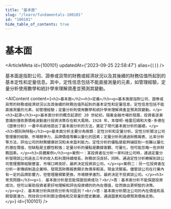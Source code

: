 ```yaml
---
title: "基本面"
slug: "/learn/fundamentals-100101"
id: "100101"
hide_table_of_contents: true
---
```



# 基本面

<ArticleMeta id={100101} updatedAt={'2023-09-25 22:58:47'} alias={`[]`} />
<div className='border-solid border-b border-t-0 my-4 border-[var(--ifm-color-gray-300)]' />

基本面是指對公司、證券或貨幣的財務或經濟狀況以及其後續的財務估值所起到的基本定性和定量信息。其中，定性信息包括不能直接測量的元素，如管理經驗，定量分析使用數學和統計學來理解資產並預測其變動。

<AIContent content={`<h2>基本面</h2><h3>定義</h3><p>基本面是指對公司、證券或貨幣的財務或經濟狀況以及其後續的財務估值所起到的基本定性和定量信息。定性信息包括不能直接測量的元素，如管理經驗；定量分析則使用數學和統計學來理解資產並預測其變動。</p><h3>起源</h3><p>基本面分析的概念起源於 20 世紀初，隨着金融市場的發展，投資者逐漸意識到僅依靠價格波動進行投資決策存在較大風險。1928 年，本傑明·格雷厄姆和大衞·多德在《證券分析》一書中系統地提出了基本面分析的方法，奠定了現代基本面分析的基礎。</p><h3>類別與特點</h3><p>基本面分析主要分為兩類：定性分析和定量分析。定性分析關注公司管理層的經驗、市場競爭力、品牌價值等難以量化的因素；定量分析則通過財務報表、比率分析等方法，評估公司的財務健康狀況和未來盈利能力。定性分析的優點是能夠捕捉到一些難以量化的潛在價值，但缺點是主觀性較強；定量分析的優點是數據客觀、可量化，但可能忽略一些非財務因素。</p><h3>具體案例</h3><p>案例一：某投資者在分析一家科技公司時，通過定量分析發現該公司過去三年的收入和利潤持續增長，財務狀況良好。同時，通過定性分析瞭解到該公司管理團隊經驗豐富，市場口碑良好，最終決定投資該公司。</p><p>案例二：另一位投資者在分析一家傳統制造企業時，發現其財務報表顯示負債率較高，現金流緊張。儘管該公司在行業內有一定的品牌影響力，但管理層頻繁更換，市場競爭激烈，最終決定不投資該公司。</p><h3>常見問題</h3><p>1. 基本面分析是否能保證投資成功？<br/>答：基本面分析不能保證投資成功，但可以幫助投資者更好地理解和評估投資標的的內在價值，從而做出更明智的決策。</p><p>2. 基本面分析與技術分析有何區別？<br/>答：基本面分析關注公司的內在價值和長期發展潛力，而技術分析則關注價格和交易量的歷史數據，通過圖表和指標預測價格走勢。</p>`} id={100101} />
